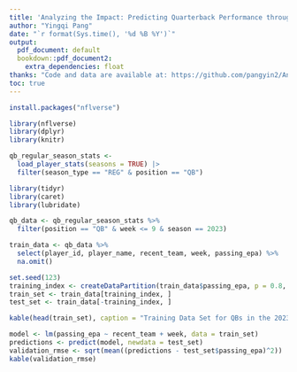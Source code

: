 ```yaml
---
title: 'Analyzing the Impact: Predicting Quarterback Performance through Expected Points Added (EPA) in the 2023 NFL Season'
author: "Yingqi Pang"
date: "`r format(Sys.time(), '%d %B %Y')`"
output:
  pdf_document: default
  bookdown::pdf_document2:
    extra_dependencies: float
thanks: "Code and data are available at: https://github.com/pangyin2/Analyzing-the-Impact-Predicting-Quarterback-Performance-through-Expected-Points-Added-EPA-in-the-.git"
toc: true
---
```

```r
install.packages("nflverse")
```

```r
library(nflverse)
library(dplyr)
library(knitr)
```

```r
qb_regular_season_stats <- 
  load_player_stats(seasons = TRUE) |> 
  filter(season_type == "REG" & position == "QB")
```

```r
library(tidyr)
library(caret)
library(lubridate)

qb_data <- qb_regular_season_stats %>%
  filter(position == "QB" & week <= 9 & season == 2023)

train_data <- qb_data %>%
  select(player_id, player_name, recent_team, week, passing_epa) %>%
  na.omit()

set.seed(123)
training_index <- createDataPartition(train_data$passing_epa, p = 0.8, list = FALSE)
train_set <- train_data[training_index, ]
test_set <- train_data[-training_index, ]

kable(head(train_set), caption = "Training Data Set for QBs in the 2023 Season")
```

```r
model <- lm(passing_epa ~ recent_team + week, data = train_set)
predictions <- predict(model, newdata = test_set)
validation_rmse <- sqrt(mean((predictions - test_set$passing_epa)^2))
kable(validation_rmse)
```
